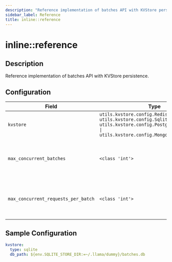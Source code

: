 ```yaml
---
description: "Reference implementation of batches API with KVStore persistence."
sidebar_label: Reference
title: inline::reference
---
```


# inline::reference

## Description

Reference implementation of batches API with KVStore persistence.

## Configuration

| Field | Type | Required | Default | Description |
|-------|------|----------|---------|-------------|
| `kvstore` | `utils.kvstore.config.RedisKVStoreConfig \| utils.kvstore.config.SqliteKVStoreConfig \| utils.kvstore.config.PostgresKVStoreConfig \| utils.kvstore.config.MongoDBKVStoreConfig` | No | sqlite | Configuration for the key-value store backend. |
| `max_concurrent_batches` | `<class 'int'>` | No | 1 | Maximum number of concurrent batches to process simultaneously. |
| `max_concurrent_requests_per_batch` | `<class 'int'>` | No | 10 | Maximum number of concurrent requests to process per batch. |

## Sample Configuration

```yaml
kvstore:
  type: sqlite
  db_path: ${env.SQLITE_STORE_DIR:=~/.llama/dummy}/batches.db
```
